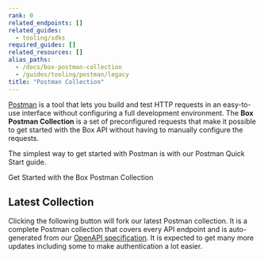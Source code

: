 ```yaml
---
rank: 0
related_endpoints: []
related_guides:
  - tooling/sdks
required_guides: []
related_resources: []
alias_paths:
  - /docs/box-postman-collection
  - /guides/tooling/postman/legacy
title: "Postman Collection"
---
```

[Postman][postman] is a tool that lets you build and test HTTP requests in an
easy-to-use interface without configuring a full development environment. The
**Box Postman Collection** is a set of preconfigured requests that make it
possible to get started with the Box API without having to manually configure
the requests.

The simplest way to get started with Postman is with our Postman Quick Start guide.

<CTA to='g://tooling/postman/quick-start'>
  Get Started with the Box Postman Collection
</CTA>

## Latest Collection

Clicking the following button will fork our latest Postman
collection. It is a complete Postman collection that covers every API endpoint
and is auto-generated from our [OpenAPI specification][openapi]. It is expected
to get many more updates including some to make authentication a lot easier.

<Postman anonymous />

[postman]: https://postman.com
[openapi]: https://github.com/box/box-openapi
